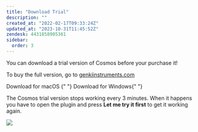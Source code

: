 ```yaml
---
title: "Download Trial"
description: ""
created_at: "2022-02-17T09:33:24Z"
updated_at: "2023-10-31T11:45:52Z"
zendesk: 4431858905361
sidebar:
  order: 3
---
```


You can download a trial version of Cosmos before your purchase it!

To buy the full version, go to [genkiinstruments.com](https://genkiinstruments.com/products/cosmos)


<LinkButton href="https://github.com/genkiinstruments/releases/releases/download/cosmos/Cosmos_mac.zip">
  Download for macOS
</LinkButton>
<LinkButton
  href="https://github.com/genkiinstruments/releases/releases/download/cosmos/Cosmos_win.zip"
  variant="secondary"
>
  {" "}
  Download for Windows{" "}
</LinkButton>

The Cosmos trial version stops working every 3 minutes. When it happens you have to open the plugin and press **Let me try it first** to get it working again.

![](../../../assets/images/article_4431858904977_image_2.jpg)
